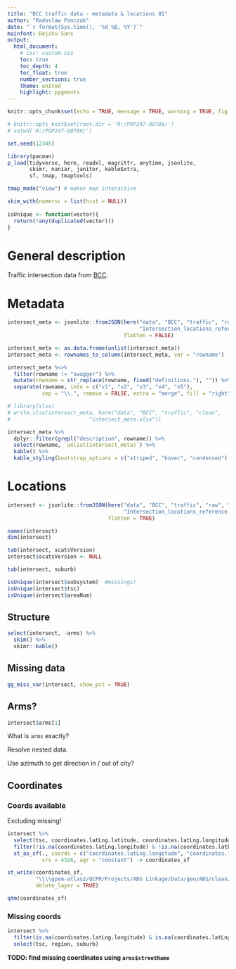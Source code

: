 ```yaml
---
title: "BCC traffic data - metadata & locations 01"
author: "Radoslaw Panczak"
date: "`r format(Sys.time(), '%d %B, %Y')`"
mainfont: DejaVu Sans
output: 
  html_document: 
    # css: custom.css
    toc: true
    toc_depth: 4
    toc_float: true
    number_sections: true
    theme: united 
    highlight: pygments 
---
```


<!-- ------------------------------------------------------------ --> 
<!-- ------------------------------------------------------------ --> 

```r
knitr::opts_chunk$set(echo = TRUE, message = TRUE, warning = TRUE, fig.width=8, fig.height=6, dpi=300, out.width="800px", out.height="600px")

# knitr::opts_knit$set(root.dir = 'R:/POP247-Q0786/')
# setwd('R:/POP247-Q0786/')

set.seed(12345)

library(pacman) 
p_load(tidyverse, here, readxl, magrittr, anytime, jsonlite,
       skimr, naniar, janitor, kableExtra, 
       sf, tmap, tmaptools)

tmap_mode("view") # makes map interactive

skim_with(numeric = list(hist = NULL))
          
isUnique <- function(vector){
  return(!any(duplicated(vector)))
}

```


# General description

Traffic intersection data from  [BCC](https://www.data.brisbane.qld.gov.au/data/dataset/traffic-data-at-intersection-api).


# Metadata 

```r
intersect_meta <- jsonlite::fromJSON(here("data", "BCC", "traffic", "raw", "locations",
                                          "Intersection_locations_reference_metadata.json"), 
                                     flatten = FALSE)

intersect_meta <- as.data.frame(unlist(intersect_meta))
intersect_meta <- rownames_to_column(intersect_meta, var = "rowname")

intersect_meta %<>% 
  filter(rowname != "swagger") %>% 
  mutate(rowname = str_replace(rowname, fixed("definitions."), "")) %>% 
  separate(rowname, into = c("v1", "v2", "v3", "v4", "v5"), 
           sep = "\\.", remove = FALSE, extra = "merge", fill = "right")

# library(xlsx)
# write.xlsx(intersect_meta, here("data", "BCC", "traffic", "clean",
#                         "intersect_meta.xlsx"))
```

```r
intersect_meta %>% 
  dplyr::filter(grepl("description", rowname)) %>% 
  select(rowname, `unlist(intersect_meta)`) %>% 
  kable() %>%
  kable_styling(bootstrap_options = c("striped", "hover", "condensed"), full_width = F)
```


# Locations 

```r
intersect <- jsonlite::fromJSON(here("data", "BCC", "traffic", "raw", "locations",
                                     "Intersection_locations_reference.json"), 
                                flatten = TRUE)
```

```r
names(intersect)
dim(intersect)

tab(intersect, scatsVersion)
intersect$scatsVersion <- NULL

tab(intersect, suburb)

isUnique(intersect$subsystem)  #missings!
isUnique(intersect$tsc)
isUnique(intersect$areaNum)
```

## Structure

```r
select(intersect, -arms) %>%
  skim() %>%
  skimr::kable()
```


## Missing data

```r
gg_miss_var(intersect, show_pct = TRUE)
```

## Arms?

```r
intersect$arms[1]
```

What is `arms` exactly?

Resolve nested data.

Use azimuth to get direction in / out of city?

## Coordinates

### Coords available

Excluding missing!

```r
intersect %>% 
  select(tsc, coordinates.latLng.latitude, coordinates.latLng.longitude) %>% 
  filter(!is.na(coordinates.latLng.longitude) & !is.na(coordinates.latLng.latitude)) %>% 
  st_as_sf(., coords = c("coordinates.latLng.longitude", "coordinates.latLng.latitude"), 
           crs = 4326, agr = "constant") -> coordinates_sf

st_write(coordinates_sf, 
         "\\\\gpem-atlas2/QCPR/Projects/ABS Linkage/Data/geo/ABS/clean/BCC_traffic_locations.shp", 
         delete_layer = TRUE)
```

```r
qtm(coordinates_sf)
```

### Missing coords

```r
intersect %>% 
  filter(is.na(coordinates.latLng.longitude) & is.na(coordinates.latLng.latitude)) %>% 
  select(tsc, region, suburb) 

```

**TODO: find missing coordinates using `arms$streetName`**




